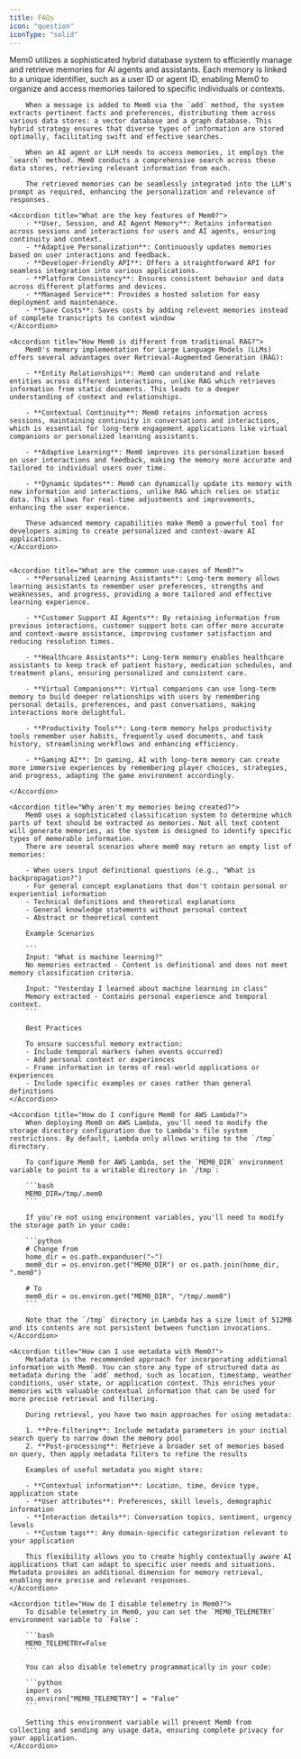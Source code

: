 ---
title: FAQs
icon: "question"
iconType: "solid"
---

<Snippet file="paper-release.mdx" />

<AccordionGroup>
    <Accordion title="How does Mem0 work?">
        Mem0 utilizes a sophisticated hybrid database system to efficiently manage and retrieve memories for AI agents and assistants. Each memory is linked to a unique identifier, such as a user ID or agent ID, enabling Mem0 to organize and access memories tailored to specific individuals or contexts.

        When a message is added to Mem0 via the `add` method, the system extracts pertinent facts and preferences, distributing them across various data stores: a vector database and a graph database. This hybrid strategy ensures that diverse types of information are stored optimally, facilitating swift and effective searches.

        When an AI agent or LLM needs to access memories, it employs the `search` method. Mem0 conducts a comprehensive search across these data stores, retrieving relevant information from each.

        The retrieved memories can be seamlessly integrated into the LLM's prompt as required, enhancing the personalization and relevance of responses.
  </Accordion>

    <Accordion title="What are the key features of Mem0?">
        - **User, Session, and AI Agent Memory**: Retains information across sessions and interactions for users and AI agents, ensuring continuity and context.
        - **Adaptive Personalization**: Continuously updates memories based on user interactions and feedback.
        - **Developer-Friendly API**: Offers a straightforward API for seamless integration into various applications.
        - **Platform Consistency**: Ensures consistent behavior and data across different platforms and devices.
        - **Managed Service**: Provides a hosted solution for easy deployment and maintenance.
        - **Save Costs**: Saves costs by adding relevent memories instead of complete transcripts to context window
    </Accordion>

    <Accordion title="How Mem0 is different from traditional RAG?">
        Mem0's memory implementation for Large Language Models (LLMs) offers several advantages over Retrieval-Augmented Generation (RAG):

        - **Entity Relationships**: Mem0 can understand and relate entities across different interactions, unlike RAG which retrieves information from static documents. This leads to a deeper understanding of context and relationships.

        - **Contextual Continuity**: Mem0 retains information across sessions, maintaining continuity in conversations and interactions, which is essential for long-term engagement applications like virtual companions or personalized learning assistants.

        - **Adaptive Learning**: Mem0 improves its personalization based on user interactions and feedback, making the memory more accurate and tailored to individual users over time.

        - **Dynamic Updates**: Mem0 can dynamically update its memory with new information and interactions, unlike RAG which relies on static data. This allows for real-time adjustments and improvements, enhancing the user experience.

        These advanced memory capabilities make Mem0 a powerful tool for developers aiming to create personalized and context-aware AI applications.
    </Accordion>


    <Accordion title="What are the common use-cases of Mem0?">
        - **Personalized Learning Assistants**: Long-term memory allows learning assistants to remember user preferences, strengths and weaknesses, and progress, providing a more tailored and effective learning experience.

        - **Customer Support AI Agents**: By retaining information from previous interactions, customer support bots can offer more accurate and context-aware assistance, improving customer satisfaction and reducing resolution times.

        - **Healthcare Assistants**: Long-term memory enables healthcare assistants to keep track of patient history, medication schedules, and treatment plans, ensuring personalized and consistent care.

        - **Virtual Companions**: Virtual companions can use long-term memory to build deeper relationships with users by remembering personal details, preferences, and past conversations, making interactions more delightful.

        - **Productivity Tools**: Long-term memory helps productivity tools remember user habits, frequently used documents, and task history, streamlining workflows and enhancing efficiency.

        - **Gaming AI**: In gaming, AI with long-term memory can create more immersive experiences by remembering player choices, strategies, and progress, adapting the game environment accordingly.

    </Accordion>

    <Accordion title="Why aren't my memories being created?">
        Mem0 uses a sophisticated classification system to determine which parts of text should be extracted as memories. Not all text content will generate memories, as the system is designed to identify specific types of memorable information.
        There are several scenarios where mem0 may return an empty list of memories:

        - When users input definitional questions (e.g., "What is backpropagation?")
        - For general concept explanations that don't contain personal or experiential information
        - Technical definitions and theoretical explanations
        - General knowledge statements without personal context
        - Abstract or theoretical content

        Example Scenarios

        ```
        Input: "What is machine learning?"
        No memories extracted - Content is definitional and does not meet memory classification criteria.

        Input: "Yesterday I learned about machine learning in class"
        Memory extracted - Contains personal experience and temporal context.
        ```

        Best Practices

        To ensure successful memory extraction:
        - Include temporal markers (when events occurred)
        - Add personal context or experiences
        - Frame information in terms of real-world applications or experiences
        - Include specific examples or cases rather than general definitions
    </Accordion>

    <Accordion title="How do I configure Mem0 for AWS Lambda?">
        When deploying Mem0 on AWS Lambda, you'll need to modify the storage directory configuration due to Lambda's file system restrictions. By default, Lambda only allows writing to the `/tmp` directory.

        To configure Mem0 for AWS Lambda, set the `MEM0_DIR` environment variable to point to a writable directory in `/tmp`:

        ```bash
        MEM0_DIR=/tmp/.mem0
        ```

        If you're not using environment variables, you'll need to modify the storage path in your code:

        ```python
        # Change from
        home_dir = os.path.expanduser("~")
        mem0_dir = os.environ.get("MEM0_DIR") or os.path.join(home_dir, ".mem0")

        # To
        mem0_dir = os.environ.get("MEM0_DIR", "/tmp/.mem0")
        ```

        Note that the `/tmp` directory in Lambda has a size limit of 512MB and its contents are not persistent between function invocations.
    </Accordion>

    <Accordion title="How can I use metadata with Mem0?">
        Metadata is the recommended approach for incorporating additional information with Mem0. You can store any type of structured data as metadata during the `add` method, such as location, timestamp, weather conditions, user state, or application context. This enriches your memories with valuable contextual information that can be used for more precise retrieval and filtering.

        During retrieval, you have two main approaches for using metadata:

        1. **Pre-filtering**: Include metadata parameters in your initial search query to narrow down the memory pool
        2. **Post-processing**: Retrieve a broader set of memories based on query, then apply metadata filters to refine the results

        Examples of useful metadata you might store:

        - **Contextual information**: Location, time, device type, application state
        - **User attributes**: Preferences, skill levels, demographic information
        - **Interaction details**: Conversation topics, sentiment, urgency levels
        - **Custom tags**: Any domain-specific categorization relevant to your application

        This flexibility allows you to create highly contextually aware AI applications that can adapt to specific user needs and situations. Metadata provides an additional dimension for memory retrieval, enabling more precise and relevant responses.
    </Accordion>

    <Accordion title="How do I disable telemetry in Mem0?">
        To disable telemetry in Mem0, you can set the `MEM0_TELEMETRY` environment variable to `False`:

        ```bash
        MEM0_TELEMETRY=False
        ```

        You can also disable telemetry programmatically in your code:

        ```python
        import os
        os.environ["MEM0_TELEMETRY"] = "False"
        ```

        Setting this environment variable will prevent Mem0 from collecting and sending any usage data, ensuring complete privacy for your application.
    </Accordion>

</AccordionGroup>



